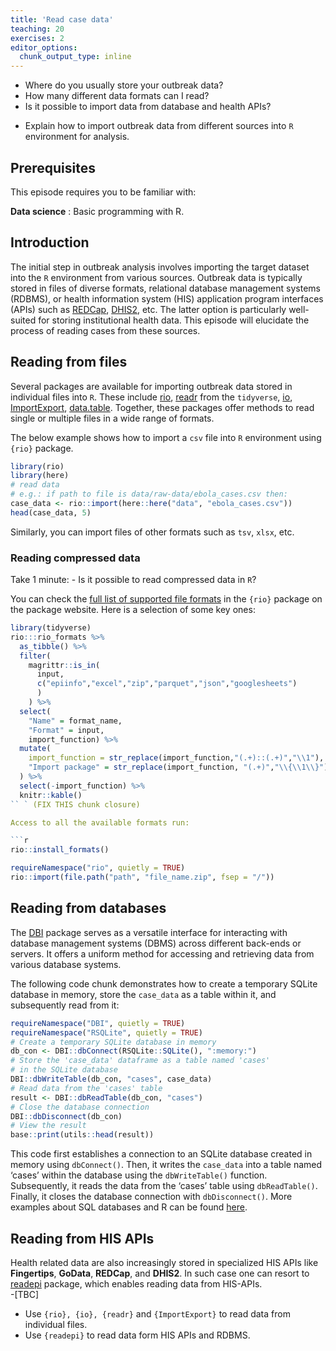 ```yaml
---
title: 'Read case data'
teaching: 20
exercises: 2
editor_options: 
  chunk_output_type: inline
---
```


:::::::::::::::::::::::::::::::::::::: questions 
- Where do you usually store your outbreak data?
- How many different data formats can I read? 
- Is it possible to import data from database and health APIs? 
::::::::::::::::::::::::::::::::::::::::::::::::

::::::::::::::::::::::::::::::::::::: objectives

- Explain how to import outbreak data from different sources into `R` 
environment for analysis.
::::::::::::::::::::::::::::::::::::::::::::::::

::::::::::::::::::::::::::::::::::::: prereq

## Prerequisites

This episode requires you to be familiar with:

**Data science** : Basic programming with R.
:::::::::::::::::::::::::::::::::

## Introduction

The initial step in outbreak analysis involves importing the target dataset into the `R` environment from various sources. Outbreak data is typically stored in files of diverse formats, relational database management systems (RDBMS), or health information system (HIS) application program interfaces (APIs) such as [REDCap](https://www.project-redcap.org/), [DHIS2](https://dhis2.org/), etc. The latter  option is particularly well-suited for storing institutional health data. This episode will elucidate the process of reading cases from these sources.

## Reading from files 

Several packages are available for importing outbreak data stored in individual files into `R`. These include [rio](http://gesistsa.github.io/rio/), [readr](https://readr.tidyverse.org/) from the `tidyverse`, [io](https://bitbucket.org/djhshih/io/src/master/), [ImportExport](https://cran.r-project.org/web/packages/ImportExport/index.html), [data.table](https://rdatatable.gitlab.io/data.table/). Together, these packages offer methods to read single or multiple files in a wide range of formats.

The below example shows how to import a `csv` file into `R` environment using `{rio}` package.

```r
library(rio)
library(here)
# read data
# e.g.: if path to file is data/raw-data/ebola_cases.csv then:
case_data <- rio::import(here::here("data", "ebola_cases.csv"))
head(case_data, 5)
```

Similarly, you can import files of other formats such as `tsv`, `xlsx`, etc.

::::::::::::::::::::::::::::::::: challenge

###  Reading compressed data 

Take 1 minute:
- Is it possible to read compressed data in `R`?

::::::::::::::::: hint

You can check the [full list of supported file formats](http://gesistsa.github.io/rio/#supported-file-formats) in the `{rio}` package on the package website. Here is a selection of some key ones:

```r
library(tidyverse)
rio:::rio_formats %>% 
  as_tibble() %>% 
  filter(
    magrittr::is_in(
      input,
      c("epiinfo","excel","zip","parquet","json","googlesheets")
      )
    ) %>% 
  select(
    "Name" = format_name, 
    "Format" = input, 
    import_function) %>% 
  mutate(
    import_function = str_replace(import_function,"(.+)::(.+)","\\1"),
    "Import package" = str_replace(import_function, "(.+)","\\{\\1\\}")
  ) %>% 
  select(-import_function) %>% 
  knitr::kable()
`` ` (FIX THIS chunk closure)

Access to all the available formats run:

```r
rio::install_formats()
```

::::::::::::::::::::::

::::::::::::::::: solution

```r
requireNamespace("rio", quietly = TRUE)
rio::import(file.path("path", "file_name.zip", fsep = "/"))
```

::::::::::::::::::::::::::

:::::::::::::::::::::::::::::::::::::::::::


## Reading from databases

The [DBI](https://dbi.r-dbi.org/) package serves as a versatile interface for interacting with database management systems (DBMS) across different back-ends or servers. It offers a uniform method for accessing and retrieving data from various database systems.


The following code chunk demonstrates how to create a temporary SQLite database in memory, store the `case_data` as a table within it, and subsequently read from it:

```r
requireNamespace("DBI", quietly = TRUE)
requireNamespace("RSQLite", quietly = TRUE)
# Create a temporary SQLite database in memory
db_con <- DBI::dbConnect(RSQLite::SQLite(), ":memory:")
# Store the 'case_data' dataframe as a table named 'cases'
# in the SQLite database
DBI::dbWriteTable(db_con, "cases", case_data)
# Read data from the 'cases' table
result <- DBI::dbReadTable(db_con, "cases")
# Close the database connection
DBI::dbDisconnect(db_con)
# View the result
base::print(utils::head(result))
```

This code first establishes a connection to an SQLite database created in memory using `dbConnect()`. Then, it writes the `case_data` into a table named 'cases' within the database using the `dbWriteTable()` function. Subsequently, it reads the data from the 'cases' table using `dbReadTable()`. Finally, it closes the database connection with `dbDisconnect()`. More examples about SQL databases and R can be found [here](https://datacarpentry.org/R-ecology-lesson/05-r-and-databases.html).

## Reading from HIS APIs

Health related data are also increasingly stored in specialized HIS APIs like **Fingertips**, **GoData**, **REDCap**, and **DHIS2**. In such case one can resort to [readepi](https://epiverse-trace.github.io/readepi/) package, which enables reading  data from HIS-APIs.  
-[TBC]

::::::::::::::::::::::::::::::::::::: keypoints 
- Use `{rio}, {io}, {readr}` and `{ImportExport}` to read data from individual files.
- Use `{readepi}` to read data form HIS APIs and RDBMS.
::::::::::::::::::::::::::::::::::::::::::::::::
